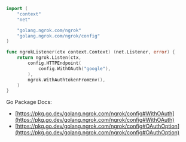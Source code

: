 ```go
import (
	"context"
	"net"

	"golang.ngrok.com/ngrok"
	"golang.ngrok.com/ngrok/config"
)

func ngrokListener(ctx context.Context) (net.Listener, error) {
	return ngrok.Listen(ctx,
		config.HTTPEndpoint(
			config.WithOAuth("google"),
		),
		ngrok.WithAuthtokenFromEnv(),
	)
}
```

Go Package Docs:

- [https://pkg.go.dev/golang.ngrok.com/ngrok/config#WithOAuth](https://pkg.go.dev/golang.ngrok.com/ngrok/config#WithOAuth)
- [https://pkg.go.dev/golang.ngrok.com/ngrok/config#OAuthOption](https://pkg.go.dev/golang.ngrok.com/ngrok/config#OAuthOption)
